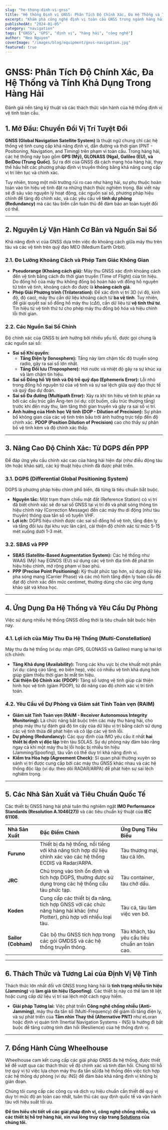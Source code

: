 ```yaml
---
slug: "he-thong-dinh-vi-gnss"
title: "Hệ thống Định vị GNSS: Phân Tích Độ Chính Xác, Đa Hệ Thống và Tính Khả Dụng"
excerpt: "Khám phá công nghệ định vị toàn cầu GNSS trong ngành hàng hải, bao gồm GPS, GLONASS, Galileo và BeiDou, vai trò của hiệu chỉnh DGPS và yêu cầu về tính dự phòng."
publishedAt: "2024-01-05"
category: "navigation"
tags: ["GNSS", "GPS", "định vị", "hàng hải", "công nghệ"]
author: "Neo Nguyen"
coverImage: "/images/blog/equipment/gnss-navigation.jpg"
featured: true
---
```


# GNSS: Phân Tích Độ Chính Xác, Đa Hệ Thống và Tính Khả Dụng Trong Hàng Hải

<p className="text-xl text-gray-500 italic mb-8">
  Đánh giá nền tảng kỹ thuật và các thách thức vận hành của hệ thống định vị vệ
  tinh toàn cầu.
</p>

## 1. Mở Đầu: Chuyển Đổi Vị Trí Tuyệt Đối

**GNSS (Global Navigation Satellite System)** là thuật ngữ chung chỉ các hệ thống vệ tinh cung cấp khả năng định vị, dẫn đường và thời gian (PNT - Positioning, Navigation, and Timing) trên phạm vi toàn cầu. Trong hàng hải, các hệ thống này bao gồm **GPS (Mỹ), GLONASS (Nga), Galileo (EU), và BeiDou (Trung Quốc)**. Sự ra đời của GNSS đã cách mạng hóa hàng hải, thay thế hầu hết các phương pháp định vị truyền thống bằng khả năng cung cấp vị trí liên tục và chính xác.

Tuy nhiên, trong một môi trường rủi ro cao như hàng hải, sự phụ thuộc hoàn toàn vào tín hiệu vệ tinh đặt ra những thách thức nghiêm trọng. Bài viết này sẽ đi sâu vào nguyên lý hoạt động, các nguồn sai số, phương pháp hiệu chỉnh để tăng độ chính xác, và các yêu cầu về **tính dự phòng (Redundancy)** mà các tàu biển cần tuân thủ để đảm bảo an toàn tuyệt đối có thể.

---

## 2. Nguyên Lý Vận Hành Cơ Bản và Nguồn Sai Số

Khả năng định vị của GNSS dựa trên việc đo khoảng cách giữa máy thu trên tàu và các vệ tinh trên quỹ đạo MEO (Medium Earth Orbit).

### 2.1. Đo Lường Khoảng Cách và Phép Tam Giác Không Gian

- **Pseudorange (Khoảng cách giả):** Máy thu GNSS xác định khoảng cách đến vệ tinh bằng cách đo thời gian truyền (Time of Flight) của tín hiệu. Do đồng hồ của máy thu không đồng bộ hoàn hảo với đồng hồ nguyên tử trên vệ tinh, khoảng cách đo được là **khoảng cách giả**.
- **Phép Giải Phương trình (Trilateration):** Để xác định vị trí 3D (vĩ độ, kinh độ, độ cao), máy thu cần dữ liệu khoảng cách từ **ba vệ tinh**. Tuy nhiên, để giải quyết sai số đồng hồ máy thu ($c \Delta t$), cần dữ liệu từ **vệ tinh thứ tư**. Tín hiệu từ vệ tinh thứ tư cho phép máy thu đồng bộ hóa và hiệu chỉnh lỗi thời gian.

### 2.2. Các Nguồn Sai Số Chính

Độ chính xác của GNSS bị ảnh hưởng bởi nhiều yếu tố, được gọi chung là các nguồn sai số:

- **Sai số Khí quyển:**
  - **Tầng Điện ly (Ionosphere):** Tầng này làm chậm tốc độ truyền sóng radio, gây ra sai số lớn nhất.
  - **Tầng Đối lưu (Troposphere):** Hơi nước và nhiệt độ gây ra sự khúc xạ và làm chậm tín hiệu.
- **Sai số Đồng hồ Vệ tinh và Độ trễ quỹ đạo (Ephemeris Error):** Lỗi nhỏ trong đồng hồ nguyên tử của vệ tinh và sự sai lệch giữa quỹ đạo thực tế và quỹ đạo dự đoán.
- **Sai số Đa đường (Multipath Error):** Xảy ra khi tín hiệu vệ tinh bị phản xạ bởi các cấu trúc gần Ăng-ten (ví dụ: cột buồm, cấu trúc thượng tầng) trước khi đến máy thu, làm tăng thời gian truyền và gây ra sai số vị trí.
- **Ảnh hưởng của Hình học Vệ tinh (DOP - Dilution of Precision):** Sự phân bố không gian của các vệ tinh trên bầu trời ảnh hưởng trực tiếp đến độ chính xác. **PDOP (Position Dilution of Precision)** cao cho thấy sự phân bố vệ tinh kém và độ chính xác thấp.

---

## 3. Nâng Cao Độ Chính Xác: Từ DGPS đến PPP

Để đáp ứng yêu cầu chính xác cao của hàng hải hiện đại (như điều động tàu lớn hoặc khảo sát), các kỹ thuật hiệu chỉnh đã được phát triển.

### 3.1. DGPS (Differential Global Positioning System)

DGPS là phương pháp hiệu chỉnh phổ biến, đã từng là tiêu chuẩn bắt buộc.

- **Nguyên tắc:** Một trạm tham chiếu mặt đất (Reference Station) có vị trí đã biết chính xác sẽ đo sai số GNSS tại vị trí đó và phát sóng thông tin hiệu chỉnh này (Correction Message) đến các máy thu di động (như tàu thuyền) thông qua tần số vô tuyến VHF.
- **Lợi ích:** DGPS hiệu chỉnh được các sai số đồng hồ vệ tinh, tầng điện ly và tầng đối lưu (tại khu vực lân cận), cải thiện độ chính xác từ mức 5-15 mét xuống dưới 1-3 mét.

### 3.2. SBAS và PPP

- **SBAS (Satellite-Based Augmentation System):** Các hệ thống như WAAS (Mỹ) hay EGNOS (EU) sử dụng các vệ tinh địa tĩnh để phát tín hiệu hiệu chỉnh, mở rộng phạm vi bao phủ.
- **PPP (Precise Point Positioning):** Kỹ thuật phức tạp hơn, sử dụng dữ liệu pha sóng mang (Carrier Phase) và các mô hình tầng điện ly toàn cầu để đạt độ chính xác đến mức centimet, thường dùng cho các ứng dụng khảo sát và khoa học.

---

## 4. Ứng Dụng Đa Hệ Thống và Yêu Cầu Dự Phòng

Việc sử dụng nhiều hệ thống GNSS đồng thời là tiêu chuẩn bắt buộc hiện nay.

### 4.1. Lợi ích của Máy Thu Đa Hệ Thống (Multi-Constellation)

Máy thu đa hệ thống (ví dụ: nhận GPS, GLONASS và Galileo) mang lại hai lợi ích chính:

- **Tăng Khả dụng (Availability):** Trong các khu vực bị che khuất một phần (ví dụ: cảng cao tầng, eo biển hẹp), việc có nhiều vệ tinh khả dụng hơn giúp giảm thiểu thời gian bị mất tín hiệu.
- **Cải thiện Độ Chính xác (PDOP):** Tăng số lượng vệ tinh giúp cải thiện hình học vệ tinh (giảm PDOP), từ đó nâng cao độ chính xác vị trí tính toán.

### 4.2. Yêu Cầu về Dự Phòng và Giám sát Tính Toàn vẹn (RAIM)

- **Giám sát Tính Toàn vẹn (RAIM - Receiver Autonomous Integrity Monitoring):** Là chức năng bắt buộc trên các máy thu hàng hải, cho phép máy thu tự đánh giá độ tin cậy của dữ liệu vị trí bằng cách sử dụng các vệ tinh thừa để phát hiện và cô lập các vệ tinh lỗi.
- **Dự phòng (Redundancy):** Các quy định của IMO yêu cầu ít nhất **hai thiết bị định vị độc lập** trên tàu SOLAS. Sự dự phòng này đảm bảo rằng ngay cả khi một máy thu bị lỗi hoặc bị nhiễu tín hiệu (Jamming/Spoofing), tàu vẫn có thể duy trì khả năng định vị.
- **Kiểm tra Hòa hợp (Agreement Check):** Sĩ quan phải thường xuyên so sánh vị trí được cung cấp bởi các máy thu GNSS khác nhau và các hệ thống độc lập (ví dụ: theo dõi RADAR/ARPA) để phát hiện sự sai lệch nghiêm trọng.

---

## 5. Các Nhà Sản Xuất và Tiêu Chuẩn Quốc Tế

Các thiết bị GNSS hàng hải phải tuân thủ nghiêm ngặt **IMO Performance Standards (Resolution A.1046(27))** và các tiêu chuẩn kỹ thuật của **IEC 61108**.

| Nhà Sản Xuất        | Đặc Điểm Chính                                                                                                          | Ứng Dụng Tiêu Biểu                             |
| :------------------ | :---------------------------------------------------------------------------------------------------------------------- | :--------------------------------------------- |
| **Furuno**          | Thiết bị đa hệ thống, nổi tiếng với khả năng tích hợp dữ liệu chính xác vào các hệ thống ECDIS và Radar/ARPA.           | Tàu thương mại, tàu cá lớn.                    |
| **JRC**             | Chú trọng vào tính ổn định và tích hợp DGPS, thường được sử dụng trong các hệ thống cầu tàu phức tạp.                   | Tàu container, tàu chở dầu.                    |
| **Koden**           | Cung cấp các thiết bị đa năng, tích hợp GNSS với các chức năng hàng hải khác (như Plotter), phù hợp với nhiều loại tàu. | Tàu cá, tàu làm việc ven bờ.                   |
| **Sailor (Cobham)** | Các bộ thu GNSS tích hợp trong các gói GMDSS và các hệ thống truyền thông.                                              | Tàu khách, tàu yêu cầu tiêu chuẩn an toàn cao. |

---

## 6. Thách Thức và Tương Lai của Định Vị Vệ Tinh

Thách thức lớn nhất đối với GNSS trong hàng hải là **tình trạng nhiễu tín hiệu (Jamming)** và **làm giả tín hiệu (Spoofing)**. Các thiết bị này có thể làm tê liệt hoặc cung cấp dữ liệu vị trí sai lệch một cách nguy hiểm.

- **Giải pháp Tương lai:** Việc phát triển **Công nghệ chống nhiễu (Anti-Jamming)**, máy thu đa tần số (Multi-Frequency) để giảm lỗi tầng điện ly, và sự phát triển của **Tầm nhìn Thay thế (Alternative PNT)** như eLoran hoặc định vị quán tính (Inertial Navigation Systems - INS) là hướng đi bắt buộc để tăng cường tính đàn hồi (Resilience) của hệ thống định vị.

---

## 7. Đồng Hành Cùng Wheelhouse

Wheelhouse cam kết cung cấp các giải pháp GNSS đa hệ thống, được thiết kế để vượt qua các thách thức về độ chính xác và tính đàn hồi. Chúng tôi hỗ trợ quý vị từ việc lựa chọn máy thu đa tần số/đa hệ thống đến việc tích hợp các hệ thống dự phòng (ví dụ: INS) để đảm bảo khả năng định vị không bị gián đoạn.

Chúng tôi cung cấp các công cụ và dịch vụ hiệu chuẩn cần thiết để quý vị duy trì mức độ an toàn cao nhất, tuân thủ các quy định quốc tế và vận hành tàu với hiệu suất tối ưu.

**Để tìm hiểu chi tiết về các giải pháp định vị, công nghệ chống nhiễu, và các thiết bị hỗ trợ hàng hải, xin vui lòng truy cập trang [Solutions](/solutions) của chúng tôi.**
